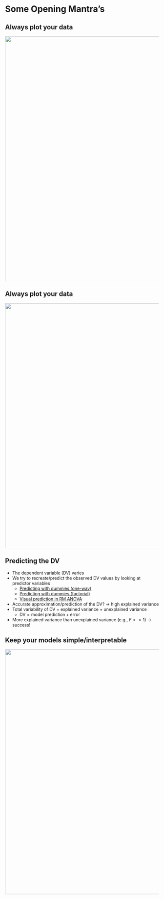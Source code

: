 # Some Opening Mantra's

## Always plot your data
![](raincloud.png){width="800px"}

## Always plot your data
![](trex.png){width="800px"}

## Predicting the DV {.smaller}
::: {.incremental}
- The dependent variable (DV) varies
- We try to recreate/predict the observed DV values by looking at predictor variables
    - [Predicting with dummies (one-way)](https://johnnydoorn.github.io/statistics-lectures/courses/SSR/SSR_2023-2024/MiscFiles_J/PredictingWithDummies.html)
    - [Predicting with dummies (factorial)](https://johnnydoorn.github.io/statistics-lectures/courses/SSR/SSR_2023-2024/MiscFiles_J/PredictingWithDummies_Interaction.html)
    - [Visual prediction in RM ANOVA](https://statisticalreasoning-uva-2.shinyapps.io/RM_ANOVA/)
- Accurate approximation/prediction of the DV? -> high explained variance
- Total variability of DV = explained variance + unexplained variance
    - $\text{DV} = \text{model prediction} + \text{error}$
- More explained variance than unexplained variance (e.g., $F >> 1$) -> success!
:::


## Keep your models simple/interpretable
![](manyvars.png){width="800px"}


